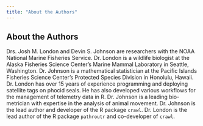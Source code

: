 ```yaml
---
title: "About the Authors"
---
```


## About the Authors {-}

Drs. Josh M. London and Devin S. Johnson are researchers with the NOAA 
National Marine Fisheries Service. Dr. London is a wildlife biologist at
the Alaska Fisheries Science Center's Marine Mammal Laboratory in Seattle, Washington. 
Dr. Johnson is a mathematical statistician at the Pacific Islands Fisheries
Science Center's Protected Species Division in Honolulu, Hawaii. Dr. London has over
15 years of experience programming and deploying satellite tags on phocid seals. 
He has also developed various workflows for the management of telemetry data in R. 
Dr. Johnson is a leading bio-metrician with expertise in the analysis of animal
movement. Dr. Johnson is the lead author and developer of the R package `crawl`.
Dr. London is the lead author of the R package `pathroutr` and co-developer of
`crawl`.
